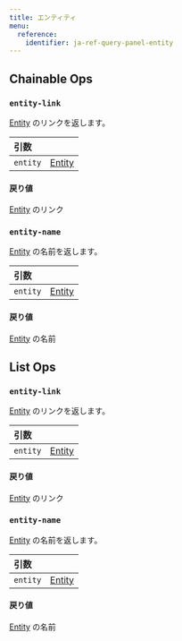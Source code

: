 ---
title: エンティティ
menu:
  reference:
    identifier: ja-ref-query-panel-entity
---

## Chainable Ops
<h3 id="entity-link"><code>entity-link</code></h3>

[Entity](entity) のリンクを返します。

| 引数 |  |
| :--- | :--- |
| `entity` | [Entity](entity) |

#### 戻り値
[Entity](entity) のリンク

<h3 id="entity-name"><code>entity-name</code></h3>

[Entity](entity) の名前を返します。

| 引数 |  |
| :--- | :--- |
| `entity` | [Entity](entity) |

#### 戻り値
[Entity](entity) の名前


## List Ops
<h3 id="entity-link"><code>entity-link</code></h3>

[Entity](entity) のリンクを返します。

| 引数 |  |
| :--- | :--- |
| `entity` | [Entity](entity) |

#### 戻り値
[Entity](entity) のリンク

<h3 id="entity-name"><code>entity-name</code></h3>

[Entity](entity) の名前を返します。

| 引数 |  |
| :--- | :--- |
| `entity` | [Entity](entity) |

#### 戻り値
[Entity](entity) の名前